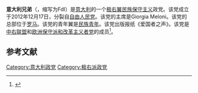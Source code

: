 {{expand language|it}}
{{short description|Italian political party}}
{{Use dmy dates|date=December 2019}}
'''意大利兄弟'''（{{lang-it|Fratelli d'Italia}}，缩写为FdI）是[[意大利|意大利]]的一个[[极右翼|极右翼]][[民族保守主义|民族保守主义]]政党。该党成立于2012年12月17日，分裂自[[自由人民党_(意大利)|自由人民党]]。该党的主席是Giorgia Meloni。该党的总部位于[[罗马|罗马]]。该党的青年翼是[[民族青年|民族青年]]。该党出版报纸《爱国者之声》。该党是[[中右联盟|中右联盟]]和[[欧洲保守派和改革主义者党|欧洲保守派和改革主义者党]]的成员<ref name="Ferreri2016">{{cite book|author=Alba Ferreri|chapter=Armchair Quarterback or Most Valuable Player? The Italian Parliament: Debating Economic Planningwith a Crisis in the Offing (2006–2014)|editor1=Nikolaos Papakostas|editor2=Nikolaos Pasamitros|title=EU: Beyond the Crisis: A Debate on Sustainable Integrationism|chapter-url=https://books.google.com/books?id=t9Z1CwAAQBAJ&pg=PT32|year=2016|publisher=Columbia University Press|isbn=978-3-8382-6848-4|page=32|access-date=2020-11-24|archive-date=2022-04-23|archive-url=https://web.archive.org/web/20220423092315/https://books.google.com/books?id=t9Z1CwAAQBAJ&pg=PT32}}</ref>。

==参考文献==
{{reflist}}
{{意大利政党}}

[[Category:意大利政党|Category:意大利政党]]
[[Category:极右派政党|Category:极右派政党]]